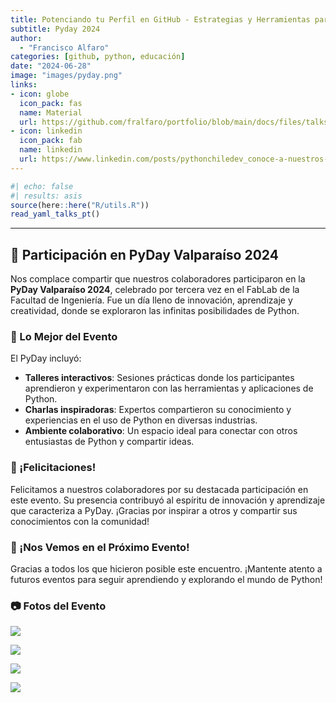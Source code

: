 ```yaml
---
title: Potenciando tu Perfil en GitHub - Estrategias y Herramientas para Destacar como Desarrollador
subtitle: Pyday 2024
author: 
  - "Francisco Alfaro"
categories: [github, python, educación]
date: "2024-06-28"
image: "images/pyday.png"
links:
- icon: globe
  icon_pack: fas
  name: Material
  url: https://github.com/fralfaro/portfolio/blob/main/docs/files/talks/PyDayChile2024_talk.pdf
- icon: linkedin
  icon_pack: fab
  name: linkedin
  url: https://www.linkedin.com/posts/pythonchiledev_conoce-a-nuestros-incre%C3%ADbles-charlistas-activity-7212288815032320000-BGUr?utm_source=share&utm_medium=member_desktop
---
```



```r
#| echo: false
#| results: asis
source(here::here("R/utils.R"))
read_yaml_talks_pt()
```


------------------------------------------------------------------------


## 🎉 Participación en PyDay Valparaíso 2024

Nos complace compartir que nuestros colaboradores participaron en la **PyDay Valparaíso 2024**, celebrado por tercera vez en el FabLab de la Facultad de Ingeniería. Fue un día lleno de innovación, aprendizaje y creatividad, donde se exploraron las infinitas posibilidades de Python.

### 🌟 Lo Mejor del Evento

El PyDay incluyó:

- **Talleres interactivos**: Sesiones prácticas donde los participantes aprendieron y experimentaron con las herramientas y aplicaciones de Python.
- **Charlas inspiradoras**: Expertos compartieron su conocimiento y experiencias en el uso de Python en diversas industrias.
- **Ambiente colaborativo**: Un espacio ideal para conectar con otros entusiastas de Python y compartir ideas.

### 👏 ¡Felicitaciones!

Felicitamos a nuestros colaboradores por su destacada participación en este evento. Su presencia contribuyó al espíritu de innovación y aprendizaje que caracteriza a PyDay. ¡Gracias por inspirar a otros y compartir sus conocimientos con la comunidad!

### 📅 ¡Nos Vemos en el Próximo Evento!

Gracias a todos los que hicieron posible este encuentro. ¡Mantente atento a futuros eventos para seguir aprendiendo y explorando el mundo de Python!


### 📷 Fotos del Evento

::: {layout-ncol=2}
![](images/img_01.jpg)

![](images/img_02.jpg)

![](images/img_03.jpg)

![](images/img_04.jpg)
:::

